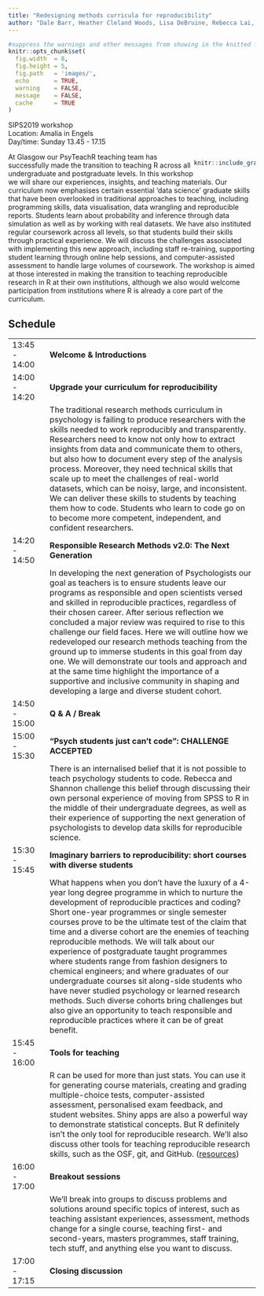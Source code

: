 ```yaml
---
title: "Redesigning methods curricula for reproducibility"
author: "Dale Barr, Heather Cleland Woods, Lisa DeBruine, Rebecca Lai, Phil McAleer, Shanon McNee, Emily Nordmann, Helena Paterson, Niamh Stack"
---
```


```r
#suppress the warnings and other messages from showing in the knitted file.
knitr::opts_chunk$set(
  fig.width  = 8, 
  fig.height = 5, 
  fig.path   = 'images/',
  echo       = TRUE, 
  warning    = FALSE, 
  message    = FALSE,
  cache      = TRUE
)
```

SIPS2019 workshop  
Location: Amalia in Engels  
Day/time: Sunday 13.45 - 17.15

<div style="max-width: 25%; float: right;"> 
```r
knitr::include_graphics("images/psyTeachR-hex.png")
```
</div>

At Glasgow our PsyTeachR teaching team has successfully made the transition to teaching R across all undergraduate and postgraduate levels. In this workshop we will share our experiences, insights, and teaching materials. Our curriculum now emphasises certain essential ‘data science’ graduate skills that have been overlooked in traditional approaches to teaching, including programming skills, data visualisation, data wrangling and reproducible reports. Students learn about probability and inference through data simulation as well as by working with real datasets. We have also instituted regular coursework across all levels, so that students build their skills through practical experience. We will discuss the challenges associated with implementing this new approach, including staff re-training, supporting student learning through online help sessions, and computer-assisted assessment to handle large volumes of coursework. The workshop is aimed at those interested in making the transition to teaching reproducible research in R at their own institutions, although we also would welcome participation from institutions where R is already a core part of the curriculum.

## Schedule

|       |                                       |
|:------|:--------------------------------------|
| 13:45 - 14:00 | **Welcome & Introductions** | 
| 14:00 - 14:20 | **Upgrade your curriculum for reproducibility** |
|               | The traditional research methods curriculum in psychology is failing to produce researchers with the skills needed to work reproducibly and transparently. Researchers need to know not only how to extract insights from data and communicate them to others, but also how to document every step of the analysis process. Moreover, they need technical skills that scale up to meet the challenges of real-world datasets, which can be noisy, large, and inconsistent. We can deliver these skills to students by teaching them how to code. Students who learn to code go on to become more competent, independent, and confident researchers. |
| 14:20 - 14:50 | **Responsible Research Methods v2.0: The Next Generation** | 
|               | In developing the next generation of Psychologists our goal as teachers is to ensure students leave our programs as responsible and open scientists versed and skilled in reproducible practices, regardless of their chosen career. After serious reflection we concluded a major review was required to rise to this challenge our field faces. Here we will outline how we redeveloped our research methods teaching from the ground up to immerse students in this goal from day one. We will demonstrate our tools and approach and at the same time highlight the importance of a supportive and inclusive community in shaping and developing a large and diverse student cohort. | 
| 14:50 - 15:00 | **Q & A / Break** | 
| 15:00 - 15:30 | **“Psych students just can’t code”: CHALLENGE ACCEPTED** | 
|                |There is an internalised belief that it is not possible to teach psychology students to code. Rebecca and Shannon challenge this belief through discussing their own personal experience of moving from SPSS to R in the middle of their undergraduate degrees, as well as their experience of supporting the next generation of psychologists to develop data skills for reproducible science.| 
| 15:30 - 15:45 | **Imaginary barriers to reproducibility: short courses with diverse students** | 
|               |What happens when you don’t have the luxury of a 4-year long degree programme in which to nurture the development of reproducible practices and coding?  Short one-year programmes or single semester courses prove to be the ultimate test of the claim that time and a diverse cohort are the enemies of teaching reproducible methods.  We will talk about our experience of postgraduate taught programmes where students range from fashion designers to chemical engineers; and where graduates of our undergraduate courses sit along-side students who have never studied psychology or learned research methods.  Such diverse cohorts bring challenges but also give an opportunity to teach responsible and reproducible practices where it can be of great benefit. |
| 15:45 - 16:00 | **Tools for teaching**  |  
|               | R can be used for more than just stats. You can use it for generating course materials, creating and grading multiple-choice tests, computer-assisted assessment, personalised exam feedback, and student websites. Shiny apps are also a powerful way to demonstrate statistical concepts. But R definitely isn’t the only tool for reproducible research. We’ll also discuss other tools for teaching reproducible research skills, such as the OSF, git, and GitHub. ([resources](05_tools.html)) | 
| 16:00 - 17:00 | **Breakout sessions** | 
|               | We'll break into groups to discuss problems and solutions around specific topics of interest, such as teaching assistant experiences, assessment, methods change for a single course, teaching first- and second-years, masters programmes, staff training, tech stuff, and anything else you want to discuss. | 
| 17:00 - 17:15 | **Closing discussion** |
